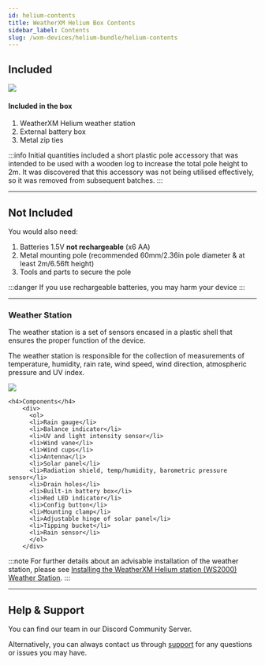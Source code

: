 ```yaml
---
id: helium-contents
title: WeatherXM Ηelium Box Contents
sidebar_label: Contents
slug: /wxm-devices/helium-bundle/helium-contents
---
```



## Included

<div class="explanation">
  <img src={useBaseUrl("img/wxm-devices/helium-bundle/Contents.svg")} />
  <div>
    <h4>Included in the box</h4>
    <ol>
      <li>WeatherXM Helium weather station</li>
      <li>External battery box</li>
      <li>Metal zip ties</li>
    </ol>
  </div>
</div>

:::info
Initial quantities included a short plastic pole accessory that was intended to be used with a wooden log to increase the total pole height to 2m. It was discovered that this accessory was not being utilised effectively, so it was removed from subsequent batches.
:::

<hr/>

## Not Included

You would also need:
1. Batteries  1.5V **not rechargeable** (x6 AA)
1. Metal mounting pole (recommended 60mm/2.36in pole diameter & at least 2m/6.56ft height)
1. Tools and parts to secure the pole

:::danger
If you use rechargeable batteries, you may harm your device
:::

<hr/>

### Weather Station

The weather station is a set of sensors encased in a plastic shell that ensures the proper function of the device.

The weather station is responsible for the collection of measurements of temperature, humidity, rain rate, wind speed, wind direction, atmospheric pressure and UV index.


<div class="explanation two-columns">
    <img src={useBaseUrl("/img/wxm-devices/helium-bundle/ws2000a_b-parts.svg")} />

    <h4>Components</h4>
        <div>
          <ol>
          <li>Rain gauge</li>
          <li>Balance indicator</li>
          <li>UV and light intensity sensor</li>
          <li>Wind vane</li>
          <li>Wind cups</li>
          <li>Antenna</li>
          <li>Solar panel</li>
          <li>Radiation shield, temp/humidity, barometric pressure sensor</li>
          <li>Drain holes</li>
          <li>Built-in battery box</li>
          <li>Red LED indicator</li>
          <li>Config button</li>
          <li>Mounting clamp</li>
          <li>Adjustable hinge of solar panel</li>
          <li>Tipping bucket</li>
          <li>Rain sensor</li>
          </ol>
        </div>
</div>

:::note
For further details about an advisable installation of the weather station, please see [Installing the WeatherXM Helium station (WS2000) Weather Station](/wxm-devices/helium-bundle/helium-install-weather-station).
:::
<hr/>

## Help & Support

You can find our team in our <Link to="https://weatherxm.com/discord">Discord Community Server</Link>.

Alternatively, you can always contact us through [support](https://support.weatherxm.com) for any questions or issues you may have.

